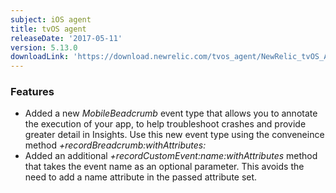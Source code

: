 ```yaml
---
subject: iOS agent
title: tvOS agent
releaseDate: '2017-05-11'
version: 5.13.0
downloadLink: 'https://download.newrelic.com/tvos_agent/NewRelic_tvOS_Agent_5.13.0.zip'
---
```


### Features

* Added a new _MobileBeadcrumb_ event type that allows you to annotate the execution of your app, to help troubleshoot crashes and provide greater detail in Insights. Use this new event type using the conveneince method _+recordBreadcrumb:withAttributes:_
* Added an additional _+recordCustomEvent:name:withAttributes_ method that takes the event name as an optional parameter. This avoids the need to add a name attribute in the passed attribute set.
